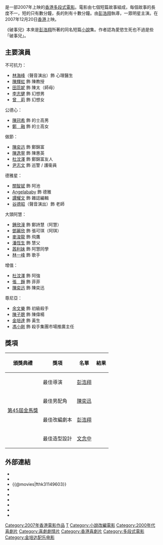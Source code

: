 {{电影信息框
| name = 破事兒
| original_name = ''{{lang|en|Trivial Matters}}''
| image = Trivial matters.jpg
| caption = 
| director = [[彭浩翔|彭浩翔]]
| producer = [[杜汶澤|杜汶澤]]、彭浩翔
| producer_2 = 黎家豪
| writer = 彭浩翔
| story = 彭浩翔
| starring = [[陳奕迅|陳奕迅]]<br>[[鍾欣潼|鍾欣潼]]<br>[[鄧麗欣|鄧麗欣]]<br>[[杜汶澤|杜汶澤]]<br>[[陳逸寧|陳逸寧]]<br>[[陳冠希|陳冠希]]<br>[[鄭融|鄭融]]<br>[[余文樂|余文樂]]
| cinematography = [[林志堅_(攝影師)|林志堅]]
| editing = [[李棟全|李棟全]]
| music = [[金培達|金培達]]
| distributor = 
| released = {{flagicon|Hong Kong}} {{film date|2007|12|20}}<br />{{flagicon|ROC}} {{start date|2008|3|7}}<br />{{flagicon|Japan}} {{start date|2011|6|18}}
| runtime = 90 分鐘
| country = {{HK}}
| language = [[粵語|粵語]]
| website = 
| gross = {{flagicon|HKG}} $3,696,529
| amg_id = 1:449375
| imdb_id = tt1149603
}}
{{engname|《破事兒》|''Trivial Matters''}}是一部2007年上映的[[香港|香港]][[多段式電影|多段式電影]]。電影由七個短篇故事組成，每個故事的長度不一，短的只有數分鐘，長的則有十數分鐘。由[[彭浩翔|彭浩翔]]執導，一眾明星主演。在2007年12月20日[[香港|香港]]上映。

《破事兒》本來是[[彭浩翔|彭浩翔]]所著的同名短篇[[小說|小說]]集。作者認為愛慾生死也不過是些「破事兒」。

==主要演員==
不可抗力：
*[[林海峰_(香港)|林海峰]]（聲音演出）飾 心理醫生
*[[陳輝虹|陳輝虹]] 飾 陳教授
*[[田蕊妮|田蕊妮]] 飾 陳太（師母）
*[[李志健|李志健]] 飾 幻想男
*[[曾莉|曾　莉]] 飾 幻想女

公德心：
*[[陳冠希|陳冠希]] 飾 的士高男
*[[鄭融|鄭　融]] 飾 的士高女

做節：
*[[陳奕迅|陳奕迅]] 飾 鄭錦富
*[[陳逸寧|陳逸寧]] 飾 陳惠英
*[[杜汶澤|杜汶澤]] 飾 鄭錦富友人
*[[尹志文|尹志文]] 飾 巡警 / 護衞員

德雅星：
*[[關智斌|關智斌]] 飾 阿池
*[[Angelababy|Angelababy]] 飾 德雅
*[[譚耀文|譚耀文]] 飾 雜誌編輯
*[[谷德昭|谷德昭]]（聲音演出）飾 老師

大頭阿慧：
*[[鍾欣潼|鍾欣潼]] 飾 鄭詩慧（阿慧）
*[[鄧麗欣|鄧麗欣]] 飾 張可琪（阿琪）
*[[麥浚龍|麥浚龍]] 飾 飛鷹
*[[潘恆生|潘恆生]] 飾 慧父
*[[茜利妹|茜利妹]] 飾 阿慧同學
*[[林一峰|林一峰]] 飾 歌手

增值：
*[[杜汶澤|杜汶澤]] 飾 阿強 
*[[張錚_(中國大陸)|張　錚]] 飾 菲菲
*[[陳奕迅|陳奕迅]] 飾 陳奕迅

尊尼亞：
*[[余文樂|余文樂]] 飾 初級殺手
*[[陳子聰|陳子聰]] 飾 陳偉楊
*[[金培達|金培達]] 飾 黃生
*[[馮小剛|馮小剛]] 飾 殺手集團市場推廣主任
==獎項==
{|class="wikitable"
!頒獎典禮!!獎項!!名單!!結果
|-
|rowspan="4"|[[第45屆金馬獎|第45屆金馬獎]]
|最佳導演||[[彭浩翔|彭浩翔]]||{{nom}}
|-
|最佳男配角||[[陳奕迅|陳奕迅]]||{{nom}}
|-
|最佳改編劇本||[[彭浩翔|彭浩翔]]||{{nom}}
|-
|最佳造型設計||[[文念中|文念中]]||{{nom}}
|}

==外部連結==
*{{Yahoomovie id|2545}}
*{{MSN movie|395}}
*{{@movies|fthk31149603}}
*{{douban}}
*{{Mtime|70212}}
*{{Amg movie|449375}}
*{{rotten-tomatoes|por-see-yee-trivial-matters}}
*{{hkmdb title|12620}}
*{{imdb title|1149603}}

{{彭浩翔}}
{{陳奕迅}}
{{鍾欣潼}}
{{冯小刚}}

[[Category:2007年香港電影作品|Category:2007年香港電影作品]]
[[Category:彭浩翔電影|T]]
[[Category:小說改編電影|Category:小說改編電影]]
[[Category:2000年代喜劇片|Category:2000年代喜劇片]]
[[Category:喜劇劇情片|Category:喜劇劇情片]]
[[Category:香港喜劇片|Category:香港喜劇片]]
[[Category:多段式電影|Category:多段式電影]]
[[Category:金培达配乐电影|Category:金培达配乐电影]]